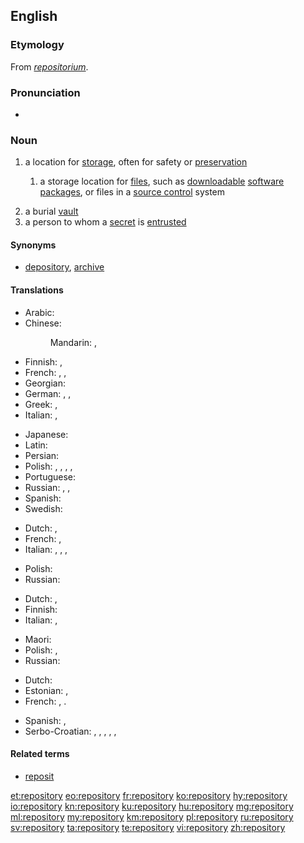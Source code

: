==English==
{{wikipedia}}

===Etymology===
From {{etyl|LL.|en}} ''[[repositorium]]''.

===Pronunciation===
* {{audio|en-us-repository.ogg|Audio (US)|lang=en}}

===Noun===
{{en-noun|repositories}}

# a location for [[storage]], often for safety or [[preservation]]
## {{context|computing|lang=en}} a storage location for [[file]]s, such as [[downloadable]] [[software]] [[package]]s, or files in a [[source control]] system
# a burial [[vault]]
# a person to whom a [[secret]] is [[entrusted]]

====Synonyms====
* {{sense|location for storage}} [[depository]], [[archive]]

====Translations====
{{trans-top|a location for storage, often for safety or preservation}}
* Arabic: {{t|ar|مَخْزَن|m}}
* Chinese:
*: Mandarin: {{t+|cmn|倉庫|sc=Hani}}, {{t+|cmn|仓库|tr=cāngkù|sc=Hani}}
* Finnish: {{t|fi|säilytyspaikka}}, {{t|fi|säilö}}
* French: {{t|fr|chambre-forte|f}}, {{t|fr|coffre-fort|m}}, {{t|fr|repositoire|m}}
* Georgian: {{t|ka|საცავი|sc=Cyrl}}
* German: {{t+|de|Ablage|f}}, {{t+|de|Depot|n}}, {{t+|de|Archive|n}}
* Greek: {{t+|el|αποθήκη|f}}, {{qualifier|software source}} {{t|el|αποθετήριο|n}}
* Italian: {{t|it|ripostiglio}}, {{t+|it|ricettacolo}}
{{trans-mid}}
* Japanese: {{t+|ja|倉庫|tr=そうこ, sōko|sc=Jpan}}
* Latin: {{t|la|receptāculum|n}}
* Persian: {{t+|fa|مخزن|tr=maxzan|sc=fa-Arab}}
* Polish: {{t|pl|składnica|f}}, {{t|pl|magazyn|m}}, {{t|pl|skład|m}}, {{t|pl|przechowalnia|f}}, {{t|pl|repozytorium|n}}
* Portuguese: {{t+|pt|repositório|m}}
* Russian: {{t+|ru|храни́лище|n}}, {{t+|ru|склад|m}}, {{t+|ru|вмести́лище|n}}
* Spanish: {{t+|es|repositorio|m}}
* Swedish: {{t+|sv|lager}}
{{trans-bottom}}

{{trans-top|a burial vault}}
* Dutch: {{t+|nl|begraafplaats|f}}, {{t+|nl|graf|n}}
* French: {{t+|fr|tombeau|m}}, {{t+|fr|mausolée|m}}
* Italian: {{t+|it|sepolcro}}, {{t+|it|tomba}}, {{t+|it|mausoleo}}, {{t+|it|cripta}}
{{trans-mid}}
* Polish: {{t|pl|grobowiec|m}}
* Russian: {{t+|ru|склеп|m}}
{{trans-bottom}}

{{trans-top|a person to whom a secret is entrusted}}
* Dutch: {{t|nl|vertrouweling|m}}, {{t|nl|vertrouwenspersoon|m}}
* Finnish: {{t|fi|luottohenkilö}}
* Italian: {{t|it|depositario}}, {{t|it|confidente}}
{{trans-mid}}
* Maori: {{t|mi|pukenga}}
* Polish: {{t|pl|powiernik|m}}, {{t|pl|powierniczka|f}}
* Russian: {{t|ru|[[доверенный|дове́ренное]] [[лицо́]]|n}}
{{trans-bottom}}

{{checktrans-top}}
* Dutch: {{t-check|nl|opslagruimte}}
* Estonian: {{t-check|et|hoidla}}, {{t-check|et|varamu}}
* French: {{t-check|fr|dépôt}}, {{qualifier|in data storage context}} {{t-check|fr|référentiel}} .
{{trans-mid}}
* Spanish: {{t-check|es|repositorio}}, {{t-check|es|depositorio}}
* Serbo-Croatian: {{t-check|sh|stovariste}}, {{t-check|sh|spremiste}}, {{t-check|sh|skloniste}}, {{t-check|sh|nosilac}}, {{t-check|sh|skladiste}}, {{t-check|sh|repozitorijum}}
{{trans-bottom}}

====Related terms====
* [[reposit]]

[[et:repository]]
[[eo:repository]]
[[fr:repository]]
[[ko:repository]]
[[hy:repository]]
[[io:repository]]
[[kn:repository]]
[[ku:repository]]
[[hu:repository]]
[[mg:repository]]
[[ml:repository]]
[[my:repository]]
[[km:repository]]
[[pl:repository]]
[[ru:repository]]
[[sv:repository]]
[[ta:repository]]
[[te:repository]]
[[vi:repository]]
[[zh:repository]]